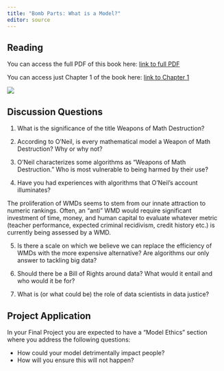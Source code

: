 ```yaml
---
title: "Bomb Parts: What is a Model?"
editor: source
---
```


## Reading

You can access the full PDF of this book here: [link to full PDF](https://www.dropbox.com/scl/fi/dgtmo2fews1lfm944r2vk/Weapons-of-Math-Destruction-Cathy-ONeil.pdf?rlkey=jkor96190c4nyh4spviocrxpz&st=3pkx7aox&dl=0)

You can access just Chapter 1 of the book here: [link to Chapter 1](https://www.dropbox.com/scl/fi/ec3tsyna714n9wo9bm81w/WOMD-Chapter-1.pdf?rlkey=3wv2tuwcxdvwyxhbvjzdx6ry1&st=wesd6v4z&dl=0)

::: {.column-margin}
![](images/weapons-of-math-destruction.jpg)
:::

## Discussion Questions 

1. What is the significance of the title Weapons of Math Destruction?

2. According to O’Neil, is every mathematical model a Weapon of Math
Destruction? Why or why not?

3. O'Neil characterizes some algorithms as “Weapons of Math Destruction.” Who is
most vulnerable to being harmed by their use?

4. Have you had experiences with algorithms that O’Neil’s account illuminates?

The proliferation of WMDs seems to stem from our innate attraction to numeric
rankings. Often, an “anti” WMD would require significant investment of time,
money, and human capital to evaluate whatever metric (teacher performance,
expected criminal recidivism, credit history etc.) is currently being assessed
by a WMD. 

<!-- What would it take for an education algorithm to meet all of O’Neil’s criteria for not doing damage? -->

5. Is there a scale on which we believe we can replace the efficiency of
WMDs with the more expensive alternative? Are algorithms our only answer to
tackling big data?

6. Should there be a Bill of Rights around data? What would it entail and who
would it be for?

7. What is (or what could be) the role of data scientists in data justice?

## Project Application

In your Final Project you are expected to have a "Model Ethics" section 
where you address the following questions:

- How could your model detrimentally impact people? 
- How will you ensure this will not happen? 
